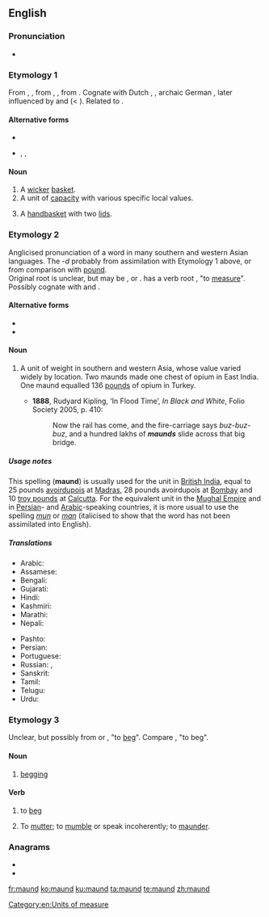 ==English==

===Pronunciation===
* {{a|UK}} {{IPA|/mɔːnd/|lang=en}}

===Etymology 1===
From {{etyl|enm|en}} {{m|enm|maunde}}, {{m|enm|mande}}, from {{etyl|ang|en}} {{m|ang|mand}}, {{m|ang|mond||basket}}, from {{etyl|gem-pro|en}} {{m|gem-pro|*mandō||basket}}. Cognate with Dutch {{m|nl|mand}}, {{etyl|nds|-}} {{m|nds|mande}}, archaic German {{m|de|Mande}}, later influenced by {{etyl|xno|en}} and {{etyl|frm|en}} {{m|frm|mande}} (< {{etyl|gem|en}}). Related to {{l|en|mannequin}}.

====Alternative forms====
* {{l|en|mand}}
* {{l|en|mande}}, {{l|en|mawn}}, {{l|en|mond}} {{qualifier|Scotland}}

====Noun====
{{en-noun}}

# A [[wicker]] [[basket]].
# A unit of [[capacity]] with various specific local values.
# {{lb|en|regional}} A [[handbasket]] with two [[lid]]s.

===Etymology 2===
{{wikipedia}}
Anglicised pronunciation of a word in many southern and western Asian languages. The ''-d'' probably from assimilation with Etymology 1 above, or from comparison with [[pound]].<br>
Original root is unclear, but may be {{etyl|ar|en}} {{m|ar|مَنّ}}, {{etyl|fa|en}} {{m|fa|من|tr=man|sc=fa-Arab}} or {{etyl|sa|en}} {{m|sa|मानः|tr=man|sc=Deva}}. {{etyl|sa|en}} has a verb root {{m|sa|मा|tr=ma-|sc=Deva}}, "to [[measure]]".<br>
Possibly cognate with {{etyl|he|en}} {{m|he|מנה|tr=maneh|sc=Hebr}} and {{etyl|grc|en}} {{m|grc|μνᾶ||mina}}.

====Alternative forms====
* {{l|en|mun}}
* {{l|en|man}}

====Noun====
{{en-noun}}

# {{label|en|historical}} A unit of weight in southern and western Asia, whose value varied widely by location. Two maunds made one chest of opium in East India. One maund equalled 136 [[pound]]s of opium in Turkey.
#* '''1888''', Rudyard Kipling, ‘In Flood Time’, ''In Black and White'', Folio Society 2005, p. 410:
#*: Now the rail has come, and the fire-carriage says ''buz-buz-buz'', and a hundred lakhs of '''''maunds''''' slide across that big bridge.

=====Usage notes=====
This spelling ('''maund''') is usually used for the unit in [[British India]], equal to 25&nbsp;pounds [[avoirdupois]] at [[Madras]], 28&nbsp;pounds avoirdupois at [[Bombay]] and 10&nbsp;[[troy pound]]s at [[Calcutta]]. For the equivalent unit in the [[W:Mughal Empire|Mughal Empire]] and in [[Persian]]- and [[Arabic]]-speaking countries, it is more usual to use the spelling ''[[mun]]'' or ''[[man]]'' (italicised to show that the word has not been assimilated into English).

=====Translations=====
{{trans-top|unit of mass}}
* Arabic: {{t+|ar|مَنّ}}
* Assamese: {{t|as|মোন|tr=mûn|sc=Beng}}
* Bengali: {{t+|bn|মন|tr=mana|sc=Beng}}
* Gujarati: {{t+|gu|મણ|sc=Gujr}}
* Hindi: {{t+|hi|मन|m|tr=man|sc=Deva}}
* Kashmiri: {{t|ks|मन्|m|tr=mana|sc=Deva}}
* Marathi: {{t|mr|मण|tr=maṇa|sc=Deva}}
* Nepali: {{t|ne|मन्|tr=mana|sc=Deva}}
{{trans-mid}}
* Pashto: {{t+|ps|من|m|tr=man|sc=ps-Arab}}
* Persian: {{t+|fa|من|tr=man|sc=fa-Arab}}
* Portuguese: {{t+|pt|mane|m}}
* Russian: {{t+|ru|ман|m}}, {{t|ru|ма́унд|m}}
* Sanskrit: {{t+|sa|मानः|tr=man|sc=Deva}}
* Tamil: {{t+|ta|மடங்கு|sc=Taml}}
* Telugu: {{t+|te|మణుగు|sc=Telu}}
* Urdu: {{t+|ur|من|m|tr=man|sc=ur-Arab}}
{{trans-bottom}}

===Etymology 3===
Unclear, but possibly from {{etyl|fr|en}} {{m|fr|mendier}} or {{m|fr|quémander}}, "to [[beg]]". Compare {{etyl|rom|en}} {{m|rom|mang}}, "to beg".

====Noun====
{{en-noun|-}}

# {{label|en|archaic}} [[begging]]

====Verb====
{{en-verb}}

# {{label|en|archaic}} to [[beg]]
#: {{rfquotek|Beaumont and Fletcher}}
# {{label|en|obsolete}} To [[mutter]]; to [[mumble]] or speak incoherently; to [[maunder]].

===Anagrams===
* {{l|en|dunam}}
* {{l|en|undam}}

[[Category:en:Units of measure]]

[[fr:maund]]
[[ko:maund]]
[[ku:maund]]
[[ta:maund]]
[[te:maund]]
[[zh:maund]]